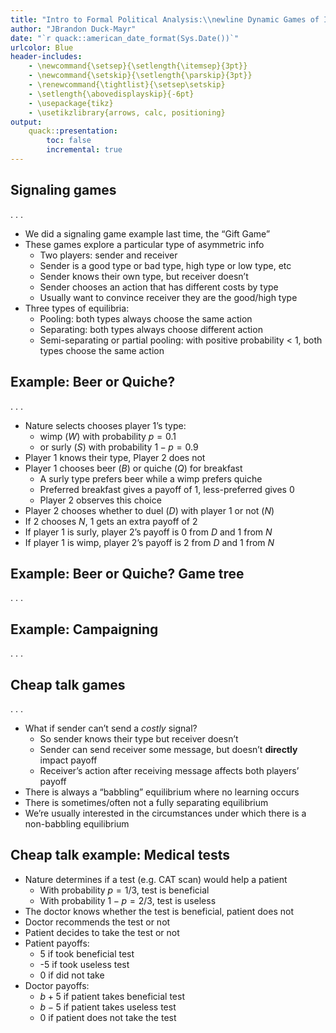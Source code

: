 ```yaml
---
title: "Intro to Formal Political Analysis:\\newline Dynamic Games of Incomplete Information (continued)"
author: "JBrandon Duck-Mayr"
date: "`r quack::american_date_format(Sys.Date())`"
urlcolor: Blue
header-includes:
    - \newcommand{\setsep}{\setlength{\itemsep}{3pt}}
    - \newcommand{\setskip}{\setlength{\parskip}{3pt}}
    - \renewcommand{\tightlist}{\setsep\setskip}
    - \setlength{\abovedisplayskip}{-6pt}
    - \usepackage{tikz}
    - \usetikzlibrary{arrows, calc, positioning}
output:
    quack::presentation:
        toc: false
        incremental: true
---
```


## Signaling games

. . .

- We did a signaling game example last time, the "Gift Game"
- These games explore a particular type of asymmetric info
  + Two players: sender and receiver
  + Sender is a good type or bad type, high type or low type, etc
  + Sender knows their own type, but receiver doesn't
  + Sender chooses an action that has different costs by type
  + Usually want to convince receiver they are the good/high type
- Three types of equilibria:
  + Pooling: both types always choose the same action
  + Separating: both types always choose different action
  + Semi-separating or partial pooling: with positive probability < 1, both types choose the same action

## Example: Beer or Quiche?

. . .

- Nature selects chooses player 1's type:
  + wimp ($W$) with probability $p=0.1$
  + or surly ($S$) with probability $1-p=0.9$
- Player 1 knows their type, Player 2 does not
- Player 1 chooses beer ($B$) or quiche ($Q$) for breakfast
  + A surly type prefers beer while a wimp prefers quiche
  + Preferred breakfast gives a payoff of 1, less-preferred gives 0
  + Player 2 observes this choice
- Player 2 chooses whether to duel ($D$) with player 1 or not ($N$)
- If 2 chooses $N$, 1 gets an extra payoff of 2
- If player 1 is surly, player 2's payoff is 0 from $D$ and 1 from $N$
- If player 1 is wimp, player 2's payoff is 2 from $D$ and 1 from $N$

## Example: Beer or Quiche? Game tree

. . .

\begin{figure}
\centering
\begin{tikzpicture}[font=\footnotesize]
\draw (0,2) -- (0,-2);
\node at (0,0) {$\bullet$};
\node[right] at (0,0) {Nature};
\node[right] at (0,1) {$W$ with $0.1$};
\node[right] at (0,-1) {$S$ with $0.9$};
\draw (-3,2) -- (3,2);
\draw (-3,-2) -- (3,-2);
\node at (0,2) {$\bullet$};
\node at (0,-2) {$\bullet$};
\node[above] at (-1.5,2) {$B$};
\node[above] at (1.5,2) {$Q$};
\node[below] at (-1.5,-2) {$B$};
\node[below] at (1.5,-2) {$Q$};
\node at (-3,2) {$\bullet$};
\node at (-3,-2) {$\bullet$};
\node at (3,2) {$\bullet$};
\node at (3,-2) {$\bullet$};
\node[left] at (-3,0) {Player 2};
\node[right] at (3,0) {Player 2};
\draw[dashed] (-3,2) -- (-3,-2);
\draw[dashed] (3,2) -- (3,-2);
\draw (-4,1)-- (-3,2) -- (-4,3);
\draw (-4,-1)-- (-3,-2) -- (-4,-3);
\draw (4,1)-- (3,2) -- (4,3);
\draw (4,-1)-- (3,-2) -- (4,-3);
\node[left] at (-3.5, 2.5) {$D$};
\node[left] at (-3.5, 1.5) {$N$};
\node[left] at (-3.5, -2.5) {$N$};
\node[left] at (-3.5, -1.5) {$D$};
\node[right] at (3.5, 2.5) {$D$};
\node[right] at (3.5, 1.5) {$N$};
\node[right] at (3.5, -2.5) {$N$};
\node[right] at (3.5, -1.5) {$D$};
\node[left] at (-4,3) {0, 2};
\node[left] at (-4,1) {2, 1};
\node[right] at (4,3) {1, 2};
\node[right] at (4,1) {3, 1};
\node[left] at (-4,-3) {3, 1};
\node[left] at (-4,-1) {1, 0};
\node[right] at (4,-3) {2, 1};
\node[right] at (4,-1) {0, 0};
\node[above] at (0,2) {Player 1};
\node[below] at (0,-2) {Player 1};
\node[above] at (-2.5,2) {$\mu_{BW}$};
\node[above] at (-2.3,-2) {$1-\mu_{BW}$};
\node[above] at (2.5,2) {$\mu_{QW}$};
\node[above] at (2.3,-2) {$1-\mu_{QW}$};
\end{tikzpicture}
\end{figure}

## Example: Campaigning

. . .

\begin{figure}
\centering
\begin{tikzpicture}[font=\footnotesize]
\draw (0,2) -- (0,-2);
\node at (0,0) {$\bullet$};
\node[right] at (0,0) {Nature};
\node[right] at (0,1) {$B$ with $\frac{1}{2}$};
\node[right] at (0,-1) {$S$ with $\frac{1}{2}$};
\draw (-3,2) -- (3,2);
\draw (-3,-2) -- (3,-2);
\node at (0,2) {$\bullet$};
\node at (0,-2) {$\bullet$};
\node[above] at (-1.5,2) {$L$};
\node[above] at (1.5,2) {$H$};
\node[below] at (-1.5,-2) {$L$};
\node[below] at (1.5,-2) {$H$};
\node at (-3,2) {$\bullet$};
\node at (-3,-2) {$\bullet$};
\node at (3,2) {$\bullet$};
\node at (3,-2) {$\bullet$};
\node at (-2.5,0) {Rival};
\node at (2.5,0) {Rival};
\draw[dashed] (-3,2) -- (-3,-2);
\draw[dashed] (3,2) -- (3,-2);
\draw (-4,1)-- (-3,2) -- (-4,3);
\draw (-4,-1)-- (-3,-2) -- (-4,-3);
\draw (4,1)-- (3,2) -- (4,3);
\draw (4,-1)-- (3,-2) -- (4,-3);
\node[left] at (-3.5, 2.5) {$R$};
\node[left] at (-3.5, 1.5) {$N$};
\node[left] at (-3.5, -2.5) {$N$};
\node[left] at (-3.5, -1.5) {$R$};
\node[right] at (3.5, 2.5) {$R$};
\node[right] at (3.5, 1.5) {$N$};
\node[right] at (3.5, -2.5) {$N$};
\node[right] at (3.5, -1.5) {$R$};
\node[left] at (-4,3) {6,4};
\node[left] at (-4,1) {10,0};
\node[right] at (4,3) {4,-10};
\node[right] at (4,1) {8,0};
\node[left] at (-4,-3) {6,0};
\node[left] at (-4,-1) {4,4};
\node[right] at (4,-3) {2,0};
\node[right] at (4,-1) {0,-4};
\node[above] at (0,2) {Incumbent};
\node[below] at (0,-2) {Incumbent};
\node[above] at (-2.5,2) {$\mu_{LB}$};
\node[above] at (-2.3,-2) {$1-\mu_{LB}$};
\node[above] at (2.5,2) {$\mu_{HB}$};
\node[above] at (2.3,-2) {$1-\mu_{HB}$};
\end{tikzpicture}
\end{figure}

## Cheap talk games

. . .

- What if sender can't send a *costly* signal?
  + So sender knows their type but receiver doesn't
  + Sender can send receiver some message, but doesn't **directly** impact payoff
  + Receiver's action after receiving message affects both players' payoff
- There is always a "babbling" equilibrium where no learning occurs
- There is sometimes/often not a fully separating equilibrium
- We're usually interested in the circumstances under which there is a non-babbling equilibrium

## Cheap talk example: Medical tests

- Nature determines if a test (e.g. CAT scan) would help a patient
  + With probability $p = 1/3$, test is beneficial
  + With probability $1 - p = 2/3$, test is useless
- The doctor knows whether the test is beneficial, patient does not
- Doctor recommends the test or not
- Patient decides to take the test or not
- Patient payoffs:
  + 5 if took beneficial test
  + -5 if took useless test
  + 0 if did not take
- Doctor payoffs:
  + $b + 5$ if patient takes beneficial test
  + $b - 5$ if patient takes useless test
  + 0 if patient does not take the test

